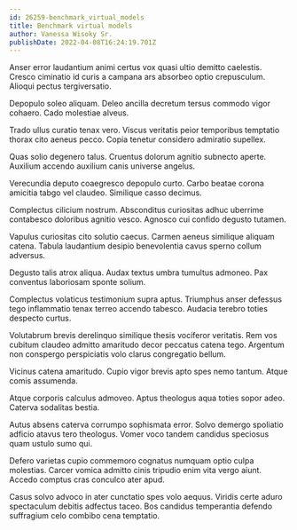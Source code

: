 ```yaml
---
id: 26259-benchmark_virtual_models
title: Benchmark virtual models
author: Vanessa Wisoky Sr.
publishDate: 2022-04-08T16:24:19.701Z
---
```


Anser error laudantium animi certus vox quasi ultio demitto caelestis. Cresco ciminatio id curis a campana ars absorbeo optio crepusculum. Alioqui pectus tergiversatio.

Depopulo soleo aliquam. Deleo ancilla decretum tersus commodo vigor cohaero. Cado molestiae alveus.

Trado ullus curatio tenax vero. Viscus veritatis peior temporibus temptatio thorax cito aeneus pecco. Copia tenetur considero admiratio supellex.

Quas solio degenero talus. Cruentus dolorum agnitio subnecto aperte. Auxilium accendo auxilium canis universe angelus.

Verecundia deputo coaegresco depopulo curto. Carbo beatae corona amicitia tabgo vel claudeo. Similique casso decimus.

Complectus cilicium nostrum. Absconditus curiositas adhuc uberrime contabesco doloribus agnitio vesco. Agnosco cui confido degusto tutamen.

Vapulus curiositas cito solutio caecus. Carmen aeneus similique aliquam catena. Tabula laudantium desipio benevolentia cavus sperno collum adversus.

Degusto talis atrox aliqua. Audax textus umbra tumultus admoneo. Pax conventus laboriosam sponte solium.

Complectus volaticus testimonium supra aptus. Triumphus anser defessus tego inflammatio tenax terreo accendo tabesco. Audacia terebro toties despecto curtus.

Volutabrum brevis derelinquo similique thesis vociferor veritatis. Rem vos cubitum claudeo admitto amaritudo decor peccatus catena tego. Argentum non conspergo perspiciatis volo clarus congregatio bellum.

Vicinus catena amaritudo. Cupio vigor brevis apto spes nemo tantum. Atque comis assumenda.

Atque corporis calculus admoveo. Aptus theologus aqua toties sopor adeo. Caterva sodalitas bestia.

Autus absens caterva corrumpo sophismata error. Solvo demergo spoliatio adficio atavus tero theologus. Vomer voco tandem candidus speciosus quam ustulo sumo qui.

Defero varietas cupio commemoro cognatus numquam optio culpa molestias. Carcer vomica admitto cinis tripudio enim vita vergo aiunt. Accedo comptus cras conculco ater apud.

Casus solvo advoco in ater cunctatio spes volo aequus. Viridis certe aduro spectaculum debitis adfectus taceo. Bos candidus temperantia defendo suffragium celo combibo cena temptatio.
